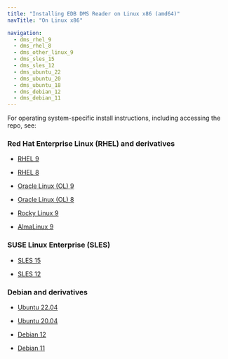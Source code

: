 ```yaml
---
title: "Installing EDB DMS Reader on Linux x86 (amd64)"
navTitle: "On Linux x86"

navigation:
  - dms_rhel_9
  - dms_rhel_8
  - dms_other_linux_9
  - dms_sles_15
  - dms_sles_12
  - dms_ubuntu_22
  - dms_ubuntu_20
  - dms_ubuntu_18
  - dms_debian_12
  - dms_debian_11
---
```


For operating system-specific install instructions, including accessing the repo, see:

### Red Hat Enterprise Linux (RHEL) and derivatives

- [RHEL 9](dms_rhel_9)

- [RHEL 8](dms_rhel_8)

- [Oracle Linux (OL) 9](dms_rhel_9)

- [Oracle Linux (OL) 8](dms_rhel_8)

- [Rocky Linux 9](dms_other_linux_9)

- [AlmaLinux 9](dms_other_linux_9)

### SUSE Linux Enterprise (SLES)

- [SLES 15](dms_sles_15)

- [SLES 12](dms_sles_12)

### Debian and derivatives

- [Ubuntu 22.04](dms_ubuntu_22)

- [Ubuntu 20.04](dms_ubuntu_20)

- [Debian 12](dms_debian_12)

- [Debian 11](dms_debian_11)
